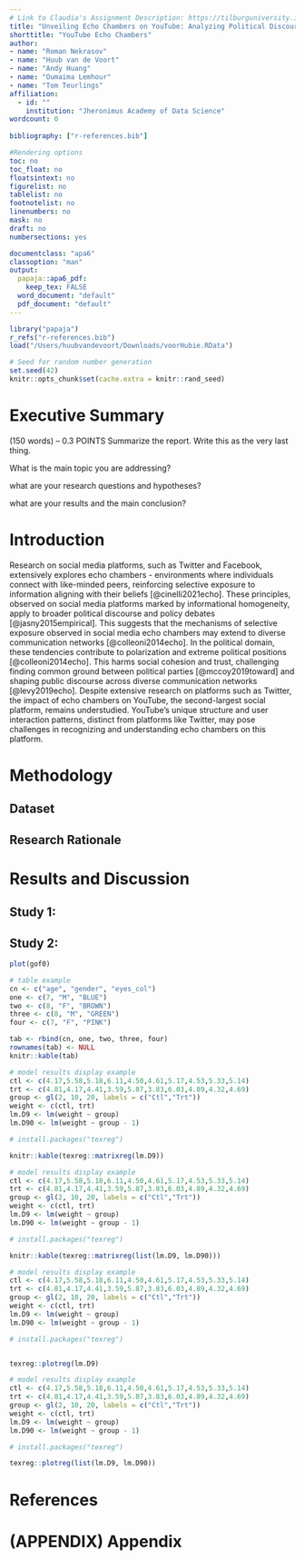 ```yaml
---
# Link to Claudia's Assignment Description: https://tilburguniversity.instructure.com/courses/13565/pages/research-project-40-percent-of-your-grade
title: "Unveiling Echo Chambers on YouTube: Analyzing Political Discourse and Social Dynamics Through Advanced Quantitative Methods"
shorttitle: "YouTube Echo Chambers"
author:
- name: "Roman Nekrasov"
- name: "Huub van de Voort"
- name: "Andy Huang"
- name: "Oumaima Lemhour"
- name: "Tom Teurlings"
affiliation:
  - id: ""
    institution: "Jheronimus Academy of Data Science"
wordcount: 0
  
bibliography: ["r-references.bib"]

#Rendering options 
toc: no
toc_float: no
floatsintext: no
figurelist: no
tablelist: no
footnotelist: no
linenumbers: no
mask: no
draft: no
numbersections: yes

documentclass: "apa6"
classoption: "man"
output:
  papaja::apa6_pdf:
    keep_tex: FALSE
  word_document: "default"
  pdf_document: "default"
---
```


```r
library("papaja")
r_refs("r-references.bib")
load("/Users/huubvandevoort/Downloads/voorHubie.RData")
```

```r
# Seed for random number generation
set.seed(42)
knitr::opts_chunk$set(cache.extra = knitr::rand_seed)
```
<!---
# Citations in papaja, detele appropriately later {-}

Add the bibtex entry in the .bib file. You can find the entries in Google scholar, but double check since it is not always correct.

Call the citations in the text:

Citation within parentheses [@cinelli2021echo]

Multiple citations [@R-papaja; @R-base]

In-text citations @R-papaja

Year only [-@R-base]

Only if your citation appears in the text it will also show up in the Reference list. Don't manually modify the Reference list.
-->
# Executive Summary {-}

(150 words) -- 0.3 POINTS Summarize the report. Write this as the very last thing.

What is the main topic you are addressing?

what are your research questions and hypotheses?

what are your results and the main conclusion?

# Introduction
<!-- Dit heb ik gekopieerd omdat ik references wilde testen -->
Research on social media platforms, such as Twitter and Facebook, extensively explores echo chambers - environments where individuals connect with like-minded peers, reinforcing selective exposure to information aligning with their beliefs [@cinelli2021echo]. These principles, observed on social media platforms marked by informational homogeneity, apply to broader political discourse and policy debates [@jasny2015empirical]. This suggests that the mechanisms of selective exposure observed in social media echo chambers may extend to diverse communication networks [@colleoni2014echo]. In the political domain, these tendencies contribute to polarization and extreme political positions [@colleoni2014echo]. This harms social cohesion and trust, challenging finding common ground between political parties [@mccoy2019toward] and shaping public discourse across diverse communication networks [@levy2019echo]. Despite extensive research on platforms such as Twitter, the impact of echo chambers on YouTube, the second-largest social platform, remains understudied. YouTube's unique structure and user interaction patterns, distinct from platforms like Twitter, may pose challenges in recognizing and understanding echo chambers on this platform.

# Methodology

## Dataset

## Research Rationale

# Results and Discussion

## Study 1: {-}

## Study 2: {-}

```r
plot(gof0)
```


```r
# table example
cn <- c("age", "gender", "eyes_col")
one <- c(7, "M", "BLUE")
two <- c(8, "F", "BROWN")
three <- c(8, "M", "GREEN")
four <- c(7, "F", "PINK")

tab <- rbind(cn, one, two, three, four)
rownames(tab) <- NULL
knitr::kable(tab)
```


```r
# model results display example
ctl <- c(4.17,5.58,5.18,6.11,4.50,4.61,5.17,4.53,5.33,5.14)
trt <- c(4.81,4.17,4.41,3.59,5.87,3.83,6.03,4.89,4.32,4.69)
group <- gl(2, 10, 20, labels = c("Ctl","Trt"))
weight <- c(ctl, trt)
lm.D9 <- lm(weight ~ group)
lm.D90 <- lm(weight ~ group - 1)

# install.packages("texreg")

knitr::kable(texreg::matrixreg(lm.D9))


```


```r
# model results display example
ctl <- c(4.17,5.58,5.18,6.11,4.50,4.61,5.17,4.53,5.33,5.14)
trt <- c(4.81,4.17,4.41,3.59,5.87,3.83,6.03,4.89,4.32,4.69)
group <- gl(2, 10, 20, labels = c("Ctl","Trt"))
weight <- c(ctl, trt)
lm.D9 <- lm(weight ~ group)
lm.D90 <- lm(weight ~ group - 1)

# install.packages("texreg")

knitr::kable(texreg::matrixreg(list(lm.D9, lm.D90)))


```


```r
# model results display example
ctl <- c(4.17,5.58,5.18,6.11,4.50,4.61,5.17,4.53,5.33,5.14)
trt <- c(4.81,4.17,4.41,3.59,5.87,3.83,6.03,4.89,4.32,4.69)
group <- gl(2, 10, 20, labels = c("Ctl","Trt"))
weight <- c(ctl, trt)
lm.D9 <- lm(weight ~ group)
lm.D90 <- lm(weight ~ group - 1)

# install.packages("texreg")


texreg::plotreg(lm.D9)


```


```r
# model results display example
ctl <- c(4.17,5.58,5.18,6.11,4.50,4.61,5.17,4.53,5.33,5.14)
trt <- c(4.81,4.17,4.41,3.59,5.87,3.83,6.03,4.89,4.32,4.69)
group <- gl(2, 10, 20, labels = c("Ctl","Trt"))
weight <- c(ctl, trt)
lm.D9 <- lm(weight ~ group)
lm.D90 <- lm(weight ~ group - 1)

# install.packages("texreg")

texreg::plotreg(list(lm.D9, lm.D90))

```


\newpage

# References

```{=tex}
\begingroup
\setlength{\parindent}{-0.5in}
\setlength{\leftskip}{0.5in}
```
::: {#refs custom-style="Bibliography"}
:::

```{=tex}
\endgroup
```



\newpage

# (APPENDIX) Appendix {-}

```r
```
